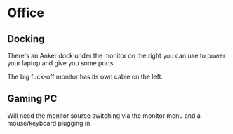 # Office

## Docking

There's an Anker dock under the monitor on the right you can use to power your laptop and give you some ports.

The big fuck-off monitor has its own cable on the left.

## Gaming PC

Will need the monitor source switching via the monitor menu and a mouse/keyboard plugging in.
